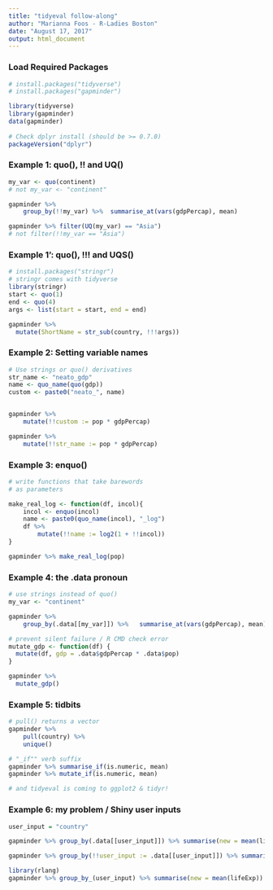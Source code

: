 ```yaml
---
title: "tidyeval follow-along"
author: "Marianna Foos - R-Ladies Boston"
date: "August 17, 2017"
output: html_document
---
```


### Load Required Packages
```r
# install.packages("tidyverse")
# install.packages("gapminder")

library(tidyverse)  
library(gapminder)  
data(gapminder)  
	
# Check dplyr install (should be >= 0.7.0)  
packageVersion("dplyr")
```


### Example 1: quo(), !! and UQ()
```r
my_var <- quo(continent)
# not my_var <- "continent"

gapminder %>% 
	group_by(!!my_var) %>% 	summarise_at(vars(gdpPercap), mean)

gapminder %>% filter(UQ(my_var) == "Asia")
# not filter(!!my_var == "Asia")
```


### Example 1': quo(), !!! and UQS()
```r
# install.packages("stringr")
# stringr comes with tidyverse
library(stringr)
start <- quo(1)
end <- quo(4)
args <- list(start = start, end = end)

gapminder %>% 
  mutate(ShortName = str_sub(country, !!!args))
```


### Example 2: Setting variable names
```r
# Use strings or quo() derivatives
str_name <- "neato_gdp"
name <- quo_name(quo(gdp))
custom <- paste0("neato_", name)


gapminder %>%
	mutate(!!custom := pop * gdpPercap)

gapminder %>%
	mutate(!!str_name := pop * gdpPercap)
```


### Example 3: enquo()
```r
# write functions that take barewords
# as parameters

make_real_log <- function(df, incol){
	incol <- enquo(incol)
	name <- paste0(quo_name(incol), "_log")
	df %>% 
		mutate(!!name := log2(1 + !!incol))
}

gapminder %>% make_real_log(pop)
```


### Example 4: the .data pronoun
```r
# use strings instead of quo()
my_var <- "continent"

gapminder %>% 
	group_by(.data[[my_var]]) %>% 	summarise_at(vars(gdpPercap), mean)

# prevent silent failure / R CMD check error
mutate_gdp <- function(df) {
  mutate(df, gdp = .data$gdpPercap * .data$pop)
} 

gapminder %>%
  mutate_gdp()
```


### Example 5: tidbits
```r
# pull() returns a vector
gapminder %>%
	pull(country) %>%
	unique()

# "_if"" verb suffix
gapminder %>% summarise_if(is.numeric, mean)
gapminder %>% mutate_if(is.numeric, mean)

# and tidyeval is coming to ggplot2 & tidyr!
```

### Example 6: my problem / Shiny user inputs
```r
user_input = "country"

gapminder %>% group_by(.data[[user_input]]) %>% summarise(new = mean(lifeExp))

gapminder %>% group_by(!!user_input := .data[[user_input]]) %>% summarise(new = mean(lifeExp)) # dplyr issue 2991

library(rlang)
gapminder %>% group_by_(user_input) %>% summarise(new = mean(lifeExp))
```
